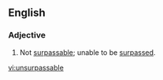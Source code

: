 ==English==
===Adjective===
{{en-adj}}
# Not [[surpassable]]; unable to be [[surpass]]ed.

[[vi:unsurpassable]]